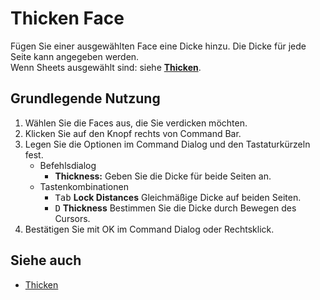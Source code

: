 
# Thicken Face

<Reference shortcut="" command="Thicken Face" button="Rechts von Command Bar"  buttonIcon="button-thicken"/>

Fügen Sie einer ausgewählten Face eine Dicke hinzu. Die Dicke für jede Seite kann angegeben werden.<br />
Wenn Sheets ausgewählt sind: siehe [**Thicken**](thicken).

## Grundlegende Nutzung

1. Wählen Sie die Faces aus, die Sie verdicken möchten.
2. Klicken Sie auf den Knopf <ButtonIcon type="button-thicken" /> rechts von Command Bar.
3. Legen Sie die Optionen im Command Dialog und den Tastaturkürzeln fest.
    - <Kst>Befehlsdialog</Kst>
        - **Thickness:** Geben Sie die Dicke für beide Seiten an.
    - <Kst>Tastenkombinationen</Kst>
        - <kbd>Tab</kbd> **Lock Distances** Gleichmäßige Dicke auf beiden Seiten.
        - <kbd>D</kbd> **Thickness** Bestimmen Sie die Dicke durch Bewegen des Cursors.
4. Bestätigen Sie mit OK im Command Dialog oder Rechtsklick.

## Siehe auch
- [Thicken](thicken)